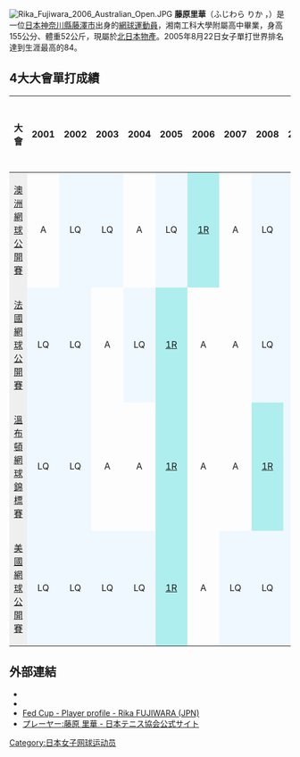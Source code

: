 [[File:Rika_Fujiwara_2006_Australian_Open.JPG|thumb]]
'''藤原里華'''（ふじわら りか ，{{bd|1981年|9月19日}}）是一位[[日本|日本]][[神奈川縣|神奈川縣]][[藤澤市|藤澤市]]出身的[[網球|網球]][[運動員|運動員]]，湘南工科大學附屬高中畢業，身高155公分、體重52公斤，現屬於[[北日本物產|北日本物產]]。2005年8月22日女子單打世界排名達到生涯最高的84。

== 4大大會單打成績 ==
{{Performance key}}
{| class="wikitable"
|-
! 大會 !! 2001 !! 2002 !! 2003 !! 2004 !! 2005 !! 2006 !! 2007 !! 2008 !! 2009 !! [[2010年WTA巡迴賽|2010]] !! [[2011年WTA巡迴賽|2011]] !! [[2012年WTA巡迴賽|2012]] !! [[2013年年WTA巡迴賽|2013]] !! 通算成績
|-
|style="background:#EFEFEF;"|[[澳洲網球公開賽|澳洲網球公開賽]]
|align="center"|A
|align="center" style="background:#f0f8ff;"|LQ
|align="center" style="background:#f0f8ff;"|LQ
|align="center"|A
|align="center" style="background:#f0f8ff;"|LQ
|align="center" style="background:#afeeee;"|[[2006年澳洲網球公開賽女子單打|1R]]
|align="center"|A
|align="center" style="background:#f0f8ff;"|LQ
|align="center" style="background:#f0f8ff;"|LQ
|align="center" style="background:#f0f8ff;"|LQ
|align="center"|A
|align="center" style="background:#f0f8ff;"|LQ
|align="center"|A
|align="center" style="background:#EFEFEF;"|0–1
|-
|style="background:#EFEFEF;"|[[法國網球公開賽|法國網球公開賽]]
|align="center" style="background:#f0f8ff;"|LQ
|align="center" style="background:#f0f8ff;"|LQ
|align="center"|A
|align="center" style="background:#f0f8ff;"|LQ
|align="center" style="background:#afeeee;"|[[2005年法國網球公開賽女子單打|1R]]
|align="center"|A
|align="center"|A
|align="center" style="background:#f0f8ff;"|LQ
|align="center" style="background:#f0f8ff;"|LQ
|align="center"|A
|align="center"|A
|align="center" style="background:#f0f8ff;"|LQ
|
|align="center" style="background:#EFEFEF;"|0–1
|-
|style="background:#EFEFEF;"|[[溫布頓網球錦標賽|溫布頓網球錦標賽]]
|align="center" style="background:#f0f8ff;"|LQ
|align="center" style="background:#f0f8ff;"|LQ
|align="center"|A
|align="center"|A
|align="center" style="background:#afeeee;"|[[2005年溫布頓網球錦標賽女子單打|1R]]
|align="center"|A
|align="center"|A
|align="center" style="background:#afeeee;"|[[2008年溫布頓網球錦標賽女子單打|1R]]
|align="center" style="background:#f0f8ff;"|LQ
|align="center" style="background:#f0f8ff;"|LQ
|align="center"|A
|align="center"|A
|
|align="center" style="background:#EFEFEF;"|0–2
|-
|style="background:#EFEFEF;"|[[美國網球公開賽|美國網球公開賽]]
|align="center" style="background:#f0f8ff;"|LQ
|align="center" style="background:#f0f8ff;"|LQ
|align="center" style="background:#f0f8ff;"|LQ
|align="center" style="background:#f0f8ff;"|LQ
|align="center" style="background:#afeeee;"|[[2005年美國網球公開賽女子單打|1R]]
|align="center"|A
|align="center" style="background:#f0f8ff;"|LQ
|align="center" style="background:#f0f8ff;"|LQ
|align="center" style="background:#f0f8ff;"|LQ
|align="center" style="background:#f0f8ff;"|LQ
|align="center" style="background:#f0f8ff;"|LQ
|align="center"|A
|
|align="center" style="background:#EFEFEF;"|0–1
|}

== 外部連結 ==
{{Commonscat|Rika Fujiwara}}
* {{WTA|2609}}
* {{ITF Profile|id=35009246}}
* [http://www.fedcup.com/en/players/player/profile.aspx?playerid=35009246 Fed Cup - Player profile - Rika FUJIWARA (JPN)] {{Wayback|url=http://www.fedcup.com/en/players/player/profile.aspx?playerid=35009246 |date=20160328091521 }}
* [http://www.jta-tennis.or.jp/players_manage/female/jta_player_disp.php?seq_id=56 プレーヤー:藤原 里華 - 日本テニス協会公式サイト]{{dead link|date=2018年4月 |bot=InternetArchiveBot |fix-attempted=yes }} {{Ja icon}}

{{DEFAULTSORT:Fujiwara, Rika}}

[[Category:日本女子网球运动员|Category:日本女子网球运动员]]